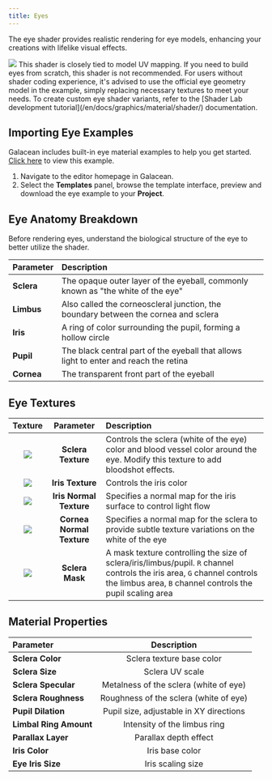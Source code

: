 ```yaml
---
title: Eyes
---
```


The eye shader provides realistic rendering for eye models, enhancing your creations with lifelike visual effects.

<img src="https://mdn.alipayobjects.com/huamei_9ahbho/afts/img/A*VVUtRL4JfE0AAAAAAAAAAAAADgDwAQ/original"  />

<Callout type="info">
This shader is closely tied to model UV mapping. If you need to build eyes from scratch, this shader is not recommended. For users without shader coding experience, it's advised to use the official eye geometry model in the example, simply replacing necessary textures to meet your needs. To create custom eye shader variants, refer to the [Shader Lab development tutorial](/en/docs/graphics/material/shader/) documentation.
</Callout>

## Importing Eye Examples

Galacean includes built-in eye material examples to help you get started. [Click here](https://galacean.antgroup.com/editor/projects) to view this example.

1. Navigate to the editor homepage in Galacean.
2. Select the **Templates** panel, browse the template interface, preview and download the eye example to your **Project**.

## Eye Anatomy Breakdown

Before rendering eyes, understand the biological structure of the eye to better utilize the shader.

|       Parameter       |                        Description                        |
| :-------------------- | :-------------------------------------------------------- |
| **Sclera**            | The opaque outer layer of the eyeball, commonly known as "the white of the eye" |
| **Limbus**            | Also called the corneoscleral junction, the boundary between the cornea and sclera |
| **Iris**              | A ring of color surrounding the pupil, forming a hollow circle |
| **Pupil**             | The black central part of the eyeball that allows light to enter and reach the retina |
| **Cornea**            | The transparent front part of the eyeball |

## Eye Textures

|                             Texture                              |         Parameter          | Description                                                                 |
| :---------------------------------------------------------------: | :------------------------: | :-------------------------------------------------------------------------- |
| <img src="https://mdn.alipayobjects.com/huamei_9ahbho/afts/img/A*74fgRYw9nS4AAAAAAAAAAAAADgDwAQ/original"  /> | **Sclera Texture**         | Controls the sclera (white of the eye) color and blood vessel color around the eye. Modify this texture to add bloodshot effects. |
| <img src="https://mdn.alipayobjects.com/huamei_9ahbho/afts/img/A*Nc_XTpVNlFAAAAAAAAAAAAAADgDwAQ/original"  /> | **Iris Texture**           | Controls the iris color                                           |
| <img src="https://mdn.alipayobjects.com/huamei_9ahbho/afts/img/A*jkZ5QoeXyWUAAAAAAAAAAAAADgDwAQ/original"  /> | **Iris Normal Texture**    | Specifies a normal map for the iris surface to control light flow        |
| <img src="https://mdn.alipayobjects.com/huamei_9ahbho/afts/img/A*B8McQpjhh98AAAAAAAAAAAAADgDwAQ/original"  /> | **Cornea Normal Texture**  | Specifies a normal map for the sclera to provide subtle texture variations on the white of the eye |
| <img src="https://mdn.alipayobjects.com/huamei_9ahbho/afts/img/A*c_zmQ5DwI1wAAAAAAAAAAAAADgDwAQ/original" /> | **Sclera Mask**            | A mask texture controlling the size of sclera/iris/limbus/pupil. `R` channel controls the iris area, `G` channel controls the limbus area, `B` channel controls the pupil scaling area |

## Material Properties

|         Parameter         |               Description               |
| :------------------------ | :-------------------------------------: |
| **Sclera Color**          | Sclera texture base color              |
| **Sclera Size**           | Sclera UV scale                        |
| **Sclera Specular**       | Metalness of the sclera (white of eye) |
| **Sclera Roughness**      | Roughness of the sclera (white of eye) |
| **Pupil Dilation**        | Pupil size, adjustable in XY directions |
| **Limbal Ring Amount**    | Intensity of the limbus ring           |
| **Parallax Layer**        | Parallax depth effect                  |
| **Iris Color**            | Iris base color                        |
| **Eye Iris Size**         | Iris scaling size                      |